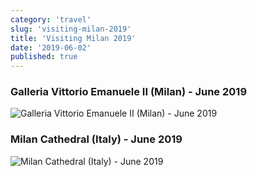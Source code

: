 ```yaml
---
category: 'travel'
slug: 'visiting-milan-2019'
title: 'Visiting Milan 2019'
date: '2019-06-02'
published: true
---
```


### Galleria Vittorio Emanuele II (Milan) - June 2019

![Galleria Vittorio Emanuele II (Milan) - June 2019](./images/milan-galleria.JPG)

### Milan Cathedral (⁨Italy⁩) - June 2019

![Milan Cathedral (⁨Italy⁩) - June 2019](./images/milan-duomo.JPG)
